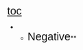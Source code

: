 <span style="font-family: Arial,sans-serif; font-size: 19pt;">[[toc]]
</span>

<span style="font-family: Arial,sans-serif;"><span style="font-size: 25px; line-height: 38px;"> </span>
</span>


**<span style="font-family: Arial,sans-serif; font-size: 19pt;">Negative</span>**